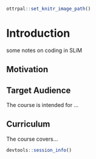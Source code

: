 
```r
ottrpal::set_knitr_image_path()
```

# Introduction

some notes on coding in SLiM

## Motivation


## Target Audience  

The course is intended for ...

## Curriculum  

The course covers...


```r
devtools::session_info()
```

